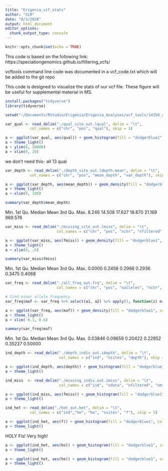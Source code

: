 ```yaml
---
title: "Erigenia_vcf_stats"
author: "CLM"
date: "8/3/2020"
output: html_document
editor_options: 
  chunk_output_type: console
---
```


```r
knitr::opts_chunk$set(echo = TRUE)
```

This code is based on the following link: https://speciationgenomics.github.io/filtering_vcfs/

vcftools command line code was documented in a vcf_code.txt which will be added to the git repo

This code is designed to visualize the stats of our vcf file. These figure will be useful for supplemental material in MS. 

```r
install.packages("tidyverse")
library(tidyverse)
```
```r
setwd("~/Documents/RStudio/Erigenia/Erigenia_Analyses/vcf_tools/14350_output")
```

```r
var_qual <- read_delim("./qual_site_out.lqual", delim = "\t",
           col_names = c("chr", "pos", "qual"), skip = 1)
```
```r
a <- ggplot(var_qual, aes(qual)) + geom_histogram(fill = "dodgerblue1", colour = "black", alpha = 0.5)
a + theme_light() 
a + ylim(0, 20000)
a + xlim(0, 20)
```
we don't need this- all 13 qual


```r
var_depth <- read_delim("./depth_site_out.ldepth.mean", delim = "\t",
           col_names = c("chr", "pos", "mean_depth", "var_depth"), skip = 1)
```
```r
a <- ggplot(var_depth, aes(mean_depth)) + geom_density(fill = "dodgerblue1", colour = "black", alpha = 0.3)
a + theme_light()
a + xlim(0, 100)
```
```r
summary(var_depth$mean_depth)
```
 Min. 1st Qu.  Median    Mean 3rd Qu.    Max. 
  8.246  14.508  17.627  18.870  21.169 969.576 


```r
var_miss <- read_delim("./missing_site_out.lmiss", delim = "\t",
                       col_names = c("chr", "pos", "nchr", "nfiltered", "nmiss", "fmiss"), skip = 1)
```
```r
a <- ggplot(var_miss, aes(fmiss)) + geom_density(fill = "dodgerblue1", colour = "black", alpha = 0.3)
a + theme_light()
a + xlim(0, .6)
```
```r
summary(var_miss$fmiss)
```
Min. 1st Qu.  Median    Mean 3rd Qu.    Max. 
 0.0000  0.2458  0.2966  0.2936  0.3475  0.4068
 


```r
var_freq <- read_delim("./all_freq_out.frq", delim = "\t",
                       col_names = c("chr", "pos", "nalleles", "nchr", "a1", "a2"), skip = 1)
```
```r
# find minor allele frequency
var_freq$maf <- var_freq %>% select(a1, a2) %>% apply(1, function(z) min(z))
```
```r
a <- ggplot(var_freq, aes(maf)) + geom_density(fill = "dodgerblue1", colour = "black", alpha = 0.3)
a + theme_light()
a + xlim(-0.1, 0.6)
```
```r
summary(var_freq$maf)
```
 Min. 1st Qu.  Median    Mean 3rd Qu.    Max. 
0.03846 0.09659 0.20422 0.22952 0.35227 0.50000


```r
ind_depth <- read_delim("./depth_indiv_out.idepth", delim = "\t",
                        col_names = c("ind", "nsites", "depth"), skip = 1)
```
```r
a <- ggplot(ind_depth, aes(depth)) + geom_histogram(fill = "dodgerblue1", colour = "black", alpha = 0.3)
a + theme_light()
```


```r
ind_miss  <- read_delim("./missing_indiv_out.imiss", delim = "\t",
                        col_names = c("ind", "ndata", "nfiltered", "nmiss", "fmiss"), skip = 1)
```
```r
a <- ggplot(ind_miss, aes(fmiss)) + geom_histogram(fill = "dodgerblue1", colour = "black", alpha = 0.3)
a + theme_light()
```


```r
ind_het <- read_delim("./het_out.het", delim = "\t",
           col_names = c("ind","ho", "he", "nsites", "f"), skip = 1)
```
```r
a <- ggplot(ind_het, aes(f)) + geom_histogram(fill = "dodgerblue1", colour = "black", alpha = 0.3)
a + theme_light()
```
HOLY Fis! Very high!
```r
a <- ggplot(ind_het, aes(ho)) + geom_histogram(fill = "dodgerblue1", colour = "black", alpha = 0.3)
a + theme_light()
```
```r
a <- ggplot(ind_het, aes(he)) + geom_histogram(fill = "dodgerblue1", colour = "black", alpha = 0.3)
a + theme_light()
```